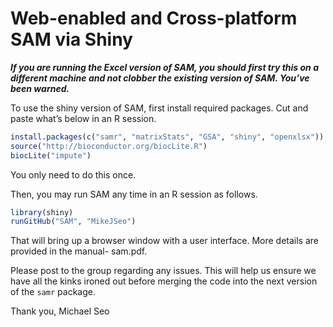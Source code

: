 # Web-enabled and Cross-platform SAM via Shiny

___If you are running the Excel version of SAM, you should first try this on a different machine and not clobber
the existing version of SAM. You've been warned.___

To use the shiny version of SAM, first install required packages. Cut and paste what's below in an R session.

```r
install.packages(c("samr", "matrixStats", "GSA", "shiny", "openxlsx"))
source("http://bioconductor.org/biocLite.R")
biocLite("impute")
```
You only need to do this once.

Then, you may run SAM any time in an R session as follows.

```r
library(shiny)
runGitHub("SAM", "MikeJSeo")
```

That will bring up a browser window with a user interface. More details are provided in the manual- sam.pdf.

Please post to the group regarding any issues. This will help us ensure we have all the kinks ironed out before merging the code 
into the next version of the `samr` package.

Thank you,
Michael Seo